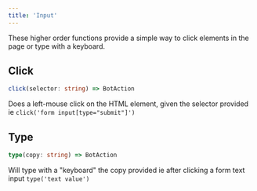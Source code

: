 ---
title: 'Input'
---

These higher order functions provide a simple way to click elements in the page or type with a keyboard.

## Click
```typescript
click(selector: string) => BotAction
```
Does a left-mouse click on the HTML element, given the selector provided ie `click('form input[type="submit"]')`

## Type
```typescript
type(copy: string) => BotAction
```
Will type with a "keyboard" the copy provided ie after clicking a form text input `type('text value')`